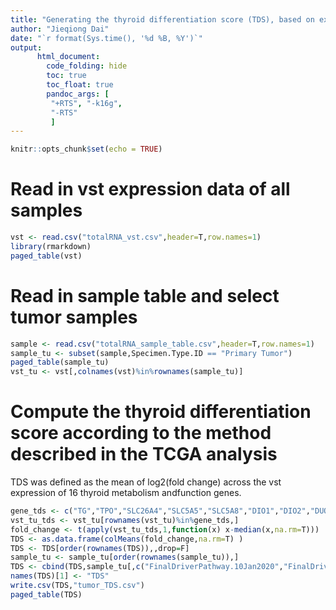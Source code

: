 ```yaml
---
title: "Generating the thyroid differentiation score (TDS), based on expression of 16 thyroid metabolism andfunction genes"
author: "Jieqiong Dai"
date: "`r format(Sys.time(), '%d %B, %Y')`"
output: 
      html_document:
        code_folding: hide
        toc: true
        toc_float: true
        pandoc_args: [
         "+RTS", "-k16g",
         "-RTS"
         ]
---
```


```r
knitr::opts_chunk$set(echo = TRUE)
```

# Read in vst expression data of all samples
```r
vst <- read.csv("totalRNA_vst.csv",header=T,row.names=1)
library(rmarkdown)
paged_table(vst)
```
# Read in sample table and select tumor samples
```r
sample <- read.csv("totalRNA_sample_table.csv",header=T,row.names=1)
sample_tu <- subset(sample,Specimen.Type.ID == "Primary Tumor")
paged_table(sample_tu)
vst_tu <- vst[,colnames(vst)%in%rownames(sample_tu)]
```

# Compute the thyroid differentiation score according to the method described in the TCGA analysis

TDS was defined as the mean of log2(fold change) across the vst expression of 16 thyroid metabolism andfunction genes. 
```r
gene_tds <- c("TG","TPO","SLC26A4","SLC5A5","SLC5A8","DIO1","DIO2","DUOX1","DUOX2","FOXE1","GLIS3","PAX8","NKX2-1","TSHR","THRA","THRB")
vst_tu_tds <- vst_tu[rownames(vst_tu)%in%gene_tds,]
fold_change <- t(apply(vst_tu_tds,1,function(x) x-median(x,na.rm=T)))
TDS <- as.data.frame(colMeans(fold_change,na.rm=T) )
TDS <- TDS[order(rownames(TDS)),,drop=F]
sample_tu <- sample_tu[order(rownames(sample_tu)),]
TDS <- cbind(TDS,sample_tu[,c("FinalDriverPathway.10Jan2020","FinalDriverGroup.10Jan2020","FinalDriver.10Jan2020","TSS.Subject.ID","Dose.MGY","Age_exposure","Age_S")])
names(TDS)[1] <- "TDS"
write.csv(TDS,"tumor_TDS.csv")
paged_table(TDS)
```
